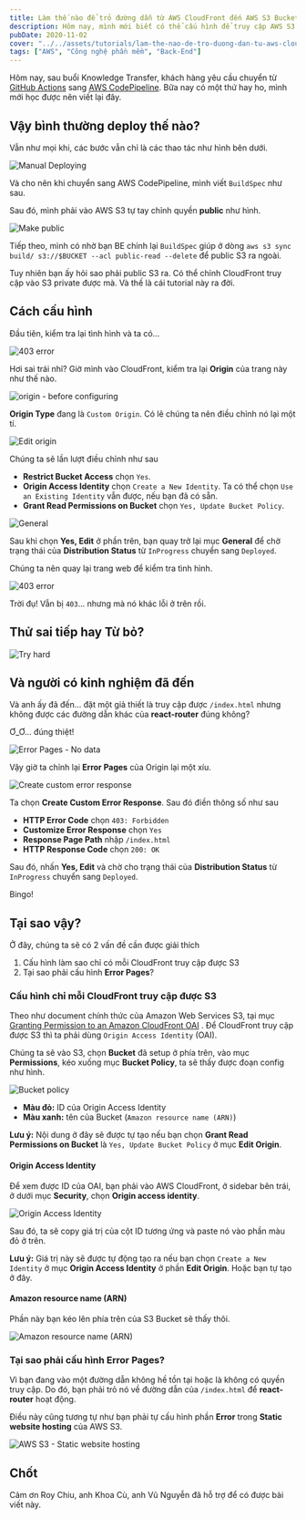 ```yaml
---
title: Làm thế nào để trỏ đường dẫn từ AWS CloudFront đến AWS S3 Bucket
description: Hôm nay, mình mới biết có thể cấu hình để truy cập AWS S3 từ CloudFront mà không cần phải cấp quyền đọc public khi deploy ứng dụng bằng ReactJS.
pubDate: 2020-11-02
cover: "../../assets/tutorials/lam-the-nao-de-tro-duong-dan-tu-aws-cloudfront-den-aws-s3-bucket/deploying.jpg"
tags: ["AWS", "Công nghệ phần mềm", "Back-End"]
---
```


Hôm nay, sau buổi Knowledge Transfer, khách hàng yêu cầu chuyển từ [GitHub Actions](https://docs.github.com/en/free-pro-team@latest/actions) sang [AWS CodePipeline](https://aws.amazon.com/codepipeline/). Bữa nay có một thứ hay ho, mình mới học được nên viết lại đây.

## Vậy bình thường deploy thế nào?

Vẫn như mọi khi, các bước vẫn chỉ là các thao tác như hình bên dưới.

![Manual Deploying](../../assets/tutorials/lam-the-nao-de-tro-duong-dan-tu-aws-cloudfront-den-aws-s3-bucket/deploying.jpg)

Và cho nên khi chuyển sang AWS CodePipeline, mình viết `BuildSpec` như sau.

Sau đó, mình phải vào AWS S3 tự tay chỉnh quyền **public** như hình.

![Make public](../../assets/tutorials/lam-the-nao-de-tro-duong-dan-tu-aws-cloudfront-den-aws-s3-bucket/make-public.png)

Tiếp theo, mình có nhờ bạn BE chỉnh lại `BuildSpec` giúp ở dòng `aws s3 sync build/ s3://$BUCKET --acl public-read --delete` để public S3 ra ngoài.

Tuy nhiên bạn ấy hỏi sao phải public S3 ra. Có thể chỉnh CloudFront truy cập vào S3 private được mà. Và thế là cái tutorial này ra đời.

## Cách cấu hình

Đầu tiên, kiểm tra lại tình hình và ta có...

![403 error](../../assets/tutorials/lam-the-nao-de-tro-duong-dan-tu-aws-cloudfront-den-aws-s3-bucket/403-error.png)

Hơi sai trái nhỉ? Giờ mình vào CloudFront, kiểm tra lại **Origin** của trang này như thế nào.

![origin - before configuring](../../assets/tutorials/lam-the-nao-de-tro-duong-dan-tu-aws-cloudfront-den-aws-s3-bucket/origin-before.jpg)

**Origin Type** đang là `Custom Origin`. Có lẽ chúng ta nên điều chỉnh nó lại một tí.

![Edit origin](../../assets/tutorials/lam-the-nao-de-tro-duong-dan-tu-aws-cloudfront-den-aws-s3-bucket/edit-origin.jpg)

Chúng ta sẽ lần lượt điều chỉnh như sau

- **Restrict Bucket Access** chọn `Yes`.
- **Origin Access Identity** chọn `Create a New Identity`. Ta có thể chọn `Use an Existing Identity` vẫn được, nếu bạn đã có sẵn.
- **Grant Read Permissions on Bucket** chọn `Yes, Update Bucket Policy`.

![General](../../assets/tutorials/lam-the-nao-de-tro-duong-dan-tu-aws-cloudfront-den-aws-s3-bucket/general.jpg)

Sau khi chọn **Yes, Edit** ở phần trên, bạn quay trở lại mục **General** để chờ trạng thái của **Distribution Status** từ `InProgress` chuyển sang `Deployed`.

Chúng ta nên quay lại trang web để kiểm tra tình hình.

![403 error](../../assets/tutorials/lam-the-nao-de-tro-duong-dan-tu-aws-cloudfront-den-aws-s3-bucket/403-error-v2.png)

Trời đụ! Vẫn bị `403`... nhưng mà nó khác lỗi ở trên rồi.

## Thử sai tiếp hay Từ bỏ?

![Try hard](../../assets/tutorials/lam-the-nao-de-tro-duong-dan-tu-aws-cloudfront-den-aws-s3-bucket/try-hard.jpg)

## Và người có kinh nghiệm đã đến

Và anh ấy đã đến... đặt một giả thiết là truy cập được `/index.html` nhưng không được các đường dẫn khác của **react-router** đúng không?

Ơ_Ơ... đúng thiệt!

![Error Pages - No data](../../assets/tutorials/lam-the-nao-de-tro-duong-dan-tu-aws-cloudfront-den-aws-s3-bucket/error-pages__no-data.png)

Vậy giờ ta chỉnh lại **Error Pages** của Origin lại một xíu.

![Create custom error response](../../assets/tutorials/lam-the-nao-de-tro-duong-dan-tu-aws-cloudfront-den-aws-s3-bucket/create-custom-error-response.png)

Ta chọn **Create Custom Error Response**. Sau đó điền thông số như sau

- **HTTP Error Code** chọn `403: Forbidden`
- **Customize Error Response** chọn `Yes`
- **Response Page Path** nhập `/index.html`
- **HTTP Response Code** chọn `200: OK`

Sau đó, nhấn **Yes, Edit** và chờ cho trạng thái của **Distribution Status** từ `InProgress` chuyển sang `Deployed`.

Bingo!

## Tại sao vậy?

Ở đây, chúng ta sẽ có 2 vấn đề cần được giải thích

1.  Cấu hình làm sao chỉ có mỗi CloudFront truy cập được S3
2.  Tại sao phải cấu hình **Error Pages**?

### Cấu hình chỉ mỗi CloudFront truy cập được S3

Theo như document chính thức của Amazon Web Services S3, tại mục [Granting Permission to an Amazon CloudFront OAI](https://docs.aws.amazon.com/AmazonS3/latest/dev/example-bucket-policies.html#example-bucket-policies-cloudfront) . Để CloudFront truy cập được S3 thì ta phải dùng `Origin Access Identity` (OAI).

Chúng ta sẽ vào S3, chọn **Bucket** đã setup ở phía trên, vào mục **Permissions**, kéo xuống mục **Bucket Policy**, ta sẽ thấy được đoạn config như hình.

![Bucket policy](../../assets/tutorials/lam-the-nao-de-tro-duong-dan-tu-aws-cloudfront-den-aws-s3-bucket/bucket-policy.jpg)

- **Màu đỏ:** ID của Origin Access Identity
- **Màu xanh:** tên của Bucket (`Amazon resource name (ARN)`)

**Lưu ý:** Nội dung ở đây sẽ được tự tạo nếu bạn chọn **Grant Read Permissions on Bucket** là `Yes, Update Bucket Policy` ở mục **Edit Origin**.

#### Origin Access Identity

Để xem được ID của OAI, bạn phải vào AWS CloudFront, ở sidebar bên trái, ở dưới mục **Security**, chọn **Origin access identity**.

![Origin Access Identity](../../assets/tutorials/lam-the-nao-de-tro-duong-dan-tu-aws-cloudfront-den-aws-s3-bucket/origin-access-identity.jpg)

Sau đó, ta sẽ copy giá trị của cột ID tương ứng và paste nó vào phần màu đỏ ở trên.

**Lưu ý:** Giá trị này sẽ được tự động tạo ra nếu bạn chọn `Create a New Identity` ở mục **Origin Access Identity** ở phần **Edit Origin**. Hoặc bạn tự tạo ở đây.

#### Amazon resource name (ARN)

Phần này bạn kéo lên phía trên của S3 Bucket sẽ thấy thôi.

![Amazon resource name (ARN)](../../assets/tutorials/lam-the-nao-de-tro-duong-dan-tu-aws-cloudfront-den-aws-s3-bucket/arn.jpg)

### Tại sao phải cấu hình Error Pages?

Vì bạn đang vào một đường dẫn không hề tồn tại hoặc là không có quyền truy cập. Do đó, bạn phải trỏ nó về đường dẫn của `/index.html` để **react-router** hoạt động.

Điều này cũng tương tự như bạn phải tự cấu hình phần **Error** trong **Static website hosting** của AWS S3.

![AWS S3 - Static website hosting](../../assets/tutorials/lam-the-nao-de-tro-duong-dan-tu-aws-cloudfront-den-aws-s3-bucket/static-website-hosting.png)

## Chốt

Cảm ơn Roy Chiu, anh Khoa Cù, anh Vũ Nguyễn đã hỗ trợ để có được bài viết này.
